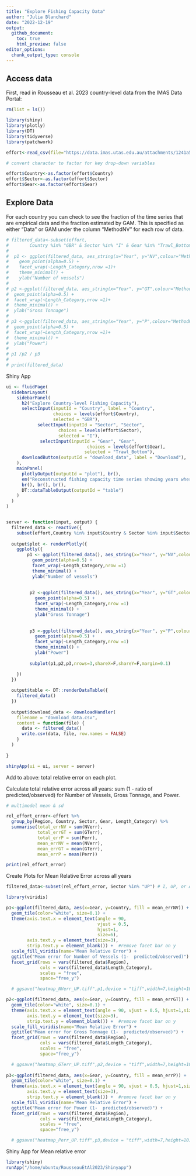 ```yaml
---
title: "Explore Fishing Capacity Data"
author: "Julia Blanchard"
date: "2022-12-19"
output: 
  github_document:
    toc: true
    html_preview: false
editor_options: 
  chunk_output_type: console
---
```


## Access data

First, read in Rousseau et al. 2023 country-level data from  the IMAS Data Portal:

```r

rm(list = ls())

library(shiny)
library(plotly)
library(DT)
library(tidyverse)
library(patchwork)

effort<-read_csv(file="https://data.imas.utas.edu.au/attachments/1241a51d-c8c2-4432-aa68-3d2bae142794/CapacityCountryLevel_Detailed.csv")[,-1]

# convert character to factor for key drop-down variables

effort$Country<-as.factor(effort$Country)
effort$Sector<-as.factor(effort$Sector)
effort$Gear<-as.factor(effort$Gear)

```

## Explore Data

For each country you can check to see the fraction of the time series that are empirical data and the fraction estimated by GAM. This is specified as either "Data" or GAM under the column "MethodNV" for each row of data.

```r

# filtered_data<-subset(effort,
#        Country %in% "GBR" & Sector %in% "I" & Gear %in% "Trawl_Bottom")
# 
#  p1 <- ggplot(filtered_data, aes_string(x="Year", y="NV",colour="MethodNV")) +
#    geom_point(alpha=0.5) +
#    facet_wrap(~Length_Category,nrow =1)+
#    theme_minimal() +
#    ylab("Number of vessels")
# 
# p2 <-ggplot(filtered_data, aes_string(x="Year", y="GT",colour="MethodGT")) +
#  geom_point(alpha=0.5) +
#  facet_wrap(~Length_Category,nrow =1)+
#  theme_minimal() +
#  ylab("Gross Tonnage")
# 
# p3 <-ggplot(filtered_data, aes_string(x="Year", y="P",colour="MethodP")) +
#  geom_point(alpha=0.5) +
#  facet_wrap(~Length_Category,nrow =1)+
#  theme_minimal() +
#  ylab("Power")
# 
# p1 /p2 / p3
# 
# print(filtered_data)


```

####### Shiny App

```r

ui <- fluidPage(
  sidebarLayout(
    sidebarPanel(
      h2("Explore Country-level Fishing Capacity"),
      selectInput(inputId = "Country", label = "Country",
                  choices = levels(effort$Country),
                  selected = "GBR"),
            selectInput(inputId = "Sector", "Sector",
                    choices = levels(effort$Sector),
                    selected = "I"),
             selectInput(inputId = "Gear", "Gear",
                               choices = levels(effort$Gear),
                              selected = "Trawl_Bottom"),
      downloadButton(outputId = "download_data", label = "Download"),
    ),
    mainPanel(
      plotlyOutput(outputId = "plot"), br(),
      em("Reconstructed fishing capacity time series showing years where original data and estimated values were used to estimate fishing effort"),
      br(), br(), br(),
      DT::dataTableOutput(outputId = "table")
    )
  )
)


server <- function(input, output) {
  filtered_data <- reactive({
    subset(effort,Country %in% input$Country & Sector %in% input$Sector & Gear %in% input$Gear)})
  
  output$plot <- renderPlotly({
    ggplotly({
        p1 <- ggplot(filtered_data(), aes_string(x="Year", y="NV",colour="MethodNV")) +
          geom_point(alpha=0.5) +
          facet_wrap(~Length_Category,nrow =1)
          theme_minimal() +
          ylab("Number of vessels")
   
 
         p2 <-ggplot(filtered_data(), aes_string(x="Year", y="GT",colour="MethodGT")) +
           geom_point(alpha=0.5) +
           facet_wrap(~Length_Category,nrow =1)
           theme_minimal() +
           ylab("Gross Tonnage")
       
 
         p3 <-ggplot(filtered_data(), aes_string(x="Year", y="P",colour="MethodP")) +
           geom_point(alpha=0.5) +
           facet_wrap(~Length_Category,nrow =1)
           theme_minimal() +
           ylab("Power")
     
         subplot(p1,p2,p3,nrows=3,shareX=F,shareY=F,margin=0.1)

    })
  })
  
  output$table <- DT::renderDataTable({
    filtered_data()
  })
  
  output$download_data <- downloadHandler(
    filename = "download_data.csv",
    content = function(file) {
      data <- filtered_data()
      write.csv(data, file, row.names = FALSE)
    }
  )
  
}

shinyApp(ui = ui, server = server)


```

Add to above:  total relative error on each plot.

Calculate total relative error across all years: sum (1 - ratio of predicted/observed) for Number of Vessels, Gross Tonnage, and Power.

```r

# multimodel mean & sd

rel_effort_error<-effort %>% 
  group_by(Region, Country, Sector, Gear, Length_Category) %>%
  summarise(total_errNV = sum(NVerr), 
            total_errGT = sum(GTerr),
            total_errP = sum(Perr),
            mean_errNV = mean(NVerr), 
            mean_errGT = mean(GTerr),
            mean_errP = mean(Perr))

print(rel_effort_error)

```

Create Plots for Mean Relative Error across all years

```r

filtered_data<-subset(rel_effort_error, Sector %in% "UP") # I, UP, or APW

library(viridis)

p1<-ggplot(filtered_data, aes(x=Gear, y=Country, fill = mean_errNV)) +
  geom_tile(color="white", size=0.1) +
  theme(axis.text.x = element_text(angle = 90, 
                                   vjust = 0.5, 
                                   hjust=1,
                                   size=6),
        axis.text.y = element_text(size=3),
        strip.text.y = element_blank()) +  #remove facet bar on y
  scale_fill_viridis(name="Mean Relative Error") +
  ggtitle("Mean error for Number of Vessels (1-  predicted/observed)") +
  facet_grid(rows = vars(filtered_data$Region),
             cols = vars(filtered_data$Length_Category), 
             scales = "free", 
             space="free_y") 

  # ggsave("heatmap_NVerr_UP.tiff",p1,device = "tiff",width=7,height=10)

p2<-ggplot(filtered_data, aes(x=Gear, y=Country, fill = mean_errGT)) +
  geom_tile(color="white", size=0.1) +
  theme(axis.text.x = element_text(angle = 90, vjust = 0.5, hjust=1,size=6),
        axis.text.y = element_text(size=3), 
        strip.text.y = element_blank()) +  #remove facet bar on y
  scale_fill_viridis(name="Mean Relative Error") +
  ggtitle("Mean error for Gross Tonnage (1-  predicted/observed)") +
  facet_grid(rows = vars(filtered_data$Region),
             cols = vars(filtered_data$Length_Category), 
             scales = "free", 
             space="free_y") 

  # ggsave("heatmap_GTerr_UP.tiff",p2,device = "tiff",width=7,height=10)
  
p3<-ggplot(filtered_data, aes(x=Gear, y=Country, fill = mean_errP)) +
  geom_tile(color="white", size=0.1) +
  theme(axis.text.x = element_text(angle = 90, vjust = 0.5, hjust=1,size=6),
        axis.text.y = element_text(size=3),
        strip.text.y = element_blank()) +  #remove facet bar on y
  scale_fill_viridis(name="Mean Relative Error") +
  ggtitle("Mean error for Power (1-  predicted/observed)") +
  facet_grid(rows = vars(filtered_data$Region),
             cols = vars(filtered_data$Length_Category), 
             scales = "free", 
             space="free_y") 

  # ggsave("heatmap_Perr_UP.tiff",p3,device = "tiff",width=7,height=10)

```

####### Shiny App for Mean relative error

```r

library(shiny)
runApp("/home/ubuntu/RousseauEtAl2023/Shinyapp")

```

